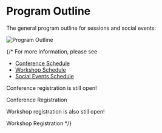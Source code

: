 <Title>FOSS4G 2025 - Program Outline</Title>

<HeaderImage url="/imgs/main-room.jpg" positionY="20%"  />

# Program Outline

The general program outline for sessions and social events:

![Program Outline](/imgs/2025/foss4g2025_program_outline.png)

<FooterImage url="/imgs/2025/auckland.jpg" positionY="35%" height="300" />

{/* For more information, please see

- [Conference Schedule](program/schedule)
- [Workshop Schedule](program/workshops)
- [Social Events Schedule](program/social-events)

Conference registration is still open!

<StyledButton target="https://ti.to/osgeo-oceania/foss4g-2025">
  Conference Registration
</StyledButton>

Workshop registration is also still open!

<StyledButton target="https://ti.to/osgeo-oceania/foss4g-2025-workshops">
  Workshop Registration
</StyledButton> */}
